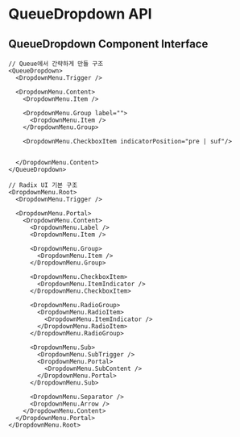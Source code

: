 

<Meta of={DropdownStories} />

# QueueDropdown API

## QueueDropdown Component Interface

```tsx
// Queue에서 간략하게 만들 구조
<QueueDropdown>
  <DropdownMenu.Trigger />

  <DropdownMenu.Content>
    <DropdownMenu.Item />

    <DropdownMenu.Group label="">
      <DropdownMenu.Item />
    </DropdownMenu.Group>

    <DropdownMenu.CheckboxItem indicatorPosition="pre | suf"/>


  </DropdownMenu.Content>
</QueueDropdown>
```


```tsx
// Radix UI 기본 구조
<DropdownMenu.Root>
  <DropdownMenu.Trigger />

  <DropdownMenu.Portal>
    <DropdownMenu.Content>
      <DropdownMenu.Label />
      <DropdownMenu.Item />

      <DropdownMenu.Group>
        <DropdownMenu.Item />
      </DropdownMenu.Group>

      <DropdownMenu.CheckboxItem>
        <DropdownMenu.ItemIndicator />
      </DropdownMenu.CheckboxItem>

      <DropdownMenu.RadioGroup>
        <DropdownMenu.RadioItem>
          <DropdownMenu.ItemIndicator />
        </DropdownMenu.RadioItem>
      </DropdownMenu.RadioGroup>

      <DropdownMenu.Sub>
        <DropdownMenu.SubTrigger />
        <DropdownMenu.Portal>
          <DropdownMenu.SubContent />
        </DropdownMenu.Portal>
      </DropdownMenu.Sub>

      <DropdownMenu.Separator />
      <DropdownMenu.Arrow />
    </DropdownMenu.Content>
  </DropdownMenu.Portal>
</DropdownMenu.Root>
```